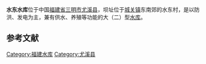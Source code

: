 {{Infobox Reservoir | 
|name                     = 水东水库
|nickname                 = 
|image                    = 
|image_caption            = 
|map                      = 
|map_caption              = 
|pushpin_map              = China Fujian
|pushpin_map_caption      = 水东水库在福建省的位置
|code                     = BGC13000482
|class                    = 大（二）型[[水库|水库]]
|location_of_reservoir    = [[福建省|福建省]][[三明市|三明市]][[尤溪县|尤溪县]]
|location_of_dam          = [[城关镇_(尤溪县)|城关镇]]水东村
|inflow                   = [[尤溪|尤溪]]
|outflow                  = 尤溪
|catchment_area           = 
|reservoir_area           = 
|mean_depth               = 
|maximum_depth            = 
|flood_level              = 
|normal_water_level       = 
|dead_water_level         = 
|water_quality            = 
|island                   = 
|maximum_storage_capacity = 1.1亿
|normal_storage_capacity  = 
|dead_storage_capacity    = 
|type_of_dam              = 碾压砼重力坝
|elevation_of_dam         = 
|height_of_dam            = 63
|length_of_dam            = 
|width_of_dam             = 
|installed_capacity       = 8万千瓦
|irrigated_area           = 
|start                    = 1991年4月23日
|complete                 = 1995年12月15日
|cost                     = 3.03亿元
|emigrate                 = 
|latd = 26
|latm = 10
|lats = 22
|latNS = N
|longd = 118
|longm = 11
|longs = 57
|longEW = E
|website = 
|footnotes = <ref>[http://www.tsdh.net/水利文献汇编/PDF文档/中国水库名称代码.pdf 中国水库名称代码]{{dead link|date=2018年1月 |bot=InternetArchiveBot |fix-attempted=yes }}</ref>
<ref>[http://www.sm.gov.cn/zjsm/smgk/gyjs/200510/t20051019_61169.htm 三明市沙溪、金溪、尤溪流域干流电站概况]{{Dead link|date=2018年6月 |bot=InternetArchiveBot |fix-attempted=no }}</ref>
}}
'''水东水库'''位于中国[[福建省|福建省]][[三明市|三明市]][[尤溪县|尤溪县]]，坝址位于[[城关镇_(尤溪县)|城关镇]]东南郊的水东村，是以防洪、发电为主，兼有供水、养殖等功能的大（二）型[[水库|水库]]。

==参考文献==
{{reflist}}

{{福建省大型水库}}

{{DEFAULTSORT:S水}}
[[Category:福建水库|Category:福建水库]]
[[Category:尤溪县|Category:尤溪县]]